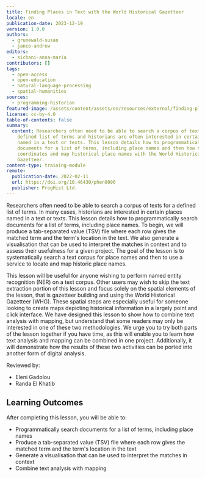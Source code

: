```yaml
---
title: Finding Places in Text with the World Historical Gazetteer
locale: en
publication-date: 2023-12-19
version: 1.0.0
authors:
  - grunewald-susan
  - janco-andrew
editors:
  - sichani-anna-maria
contributors: []
tags:
  - open-access
  - open-education
  - natural-language-processing
  - spatial-humanities
sources:
  - programming-historian
featured-image: /assets/content/assets/en/resources/external/finding-places-in-text-with-the-world-historical-gazetteer/featured-image.jpg
license: cc-by-4.0
table-of-contents: false
summary:
  content: Researchers often need to be able to search a corpus of texts for a
    defined list of terms and historians are often interested in certain places
    named in a text or texts. This lesson details how to programmatically search
    documents for a list of terms, including place names and then how to obtain
    coordinates and map historical place names with the World Historical
    Gazetteer.
content-type: training-module
remote:
  publication-date: 2022-02-11
  url: https://doi.org/10.46430/phen0096
  publisher: ProgHist Ltd.
---
```

Researchers often need to be able to search a corpus of texts for a defined list of terms. In many cases, historians are interested in certain places named in a text or texts. This lesson details how to programmatically search documents for a list of terms, including place names. To begin, we will produce a tab-separated value (TSV) file where each row gives the matched term and the term's location in the text. We also generate a visualisation that can be used to interpret the matches in context and to assess their usefulness for a given project. The goal of the lesson is to systematically search a text corpus for place names and then to use a service to locate and map historic place names.

This lesson will be useful for anyone wishing to perform named entity recognition (NER) on a text corpus. Other users may wish to skip the text extraction portion of this lesson and focus solely on the spatial elements of the lesson, that is gazetteer building and using the World Historical Gazetteer (WHG). These spatial steps are especially useful for someone looking to create maps depicting historical information in a largely point and click interface. We have designed this lesson to show how to combine text analysis with mapping, but understand that some readers may only be interested in one of these two methodologies. We urge you to try both parts of the lesson together if you have time, as this will enable you to learn how text analysis and mapping can be combined in one project. Additionally, it will demonstrate how the results of these two activities can be ported into another form of digital analysis.

Reviewed by:

* Eleni Gadolou
* Randa El Khatib

## Learning Outcomes

After completing this lesson, you will be able to:

* Programmatically search documents for a list of terms, including place names
* Produce a tab-separated value (TSV) file where each row gives the matched term and the term's location in the text
* Generate a visualisation that can be used to interpret the matches in context
* Combine text analysis with mapping

<ExternalResource title="Interested in learning more?" subtitle="Check out this lesson on Programming Historian's website" url="https://doi.org/10.46430/phen0096" />
